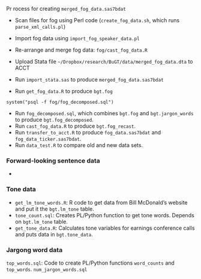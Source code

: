 Pr  rocess for creating `merged_fog_data.sas7bdat`

- Scan files for fog using Perl code (`create_fog_data.sh`, which runs `parse_xml_calls.pl`)
- Import fog data using `import_fog_speaker_data.pl`
- Re-arrange and merge fog data: `fog/cast_fog_data.R`
- Upload Stata file `~/Dropbox/research/BuGT/data/merged_fog_data.dta` to ACCT
- Run `import_stata.sas` to produce `merged_fog_data.sas7bdat`


- Run `get_fog_data.R` to produce `bgt.fog`

```
system("psql -f fog/fog_decomposed.sql")
```
- Run `fog_decomposed.sql`, which combines `bgt.fog` and `bgt.jargon_words` to produce `bgt.fog_decomposed`.
- Run `cast_fog_data.R` to produce `bgt.fog_recast`.
- Run `transfer_to_acct.R` to produce `fog_data.sas7bdat` and `fog_data_ticker.sas7bdat`.
- Run `data_test.R` to compare old and new data sets.

### Forward-looking sentence data

- 

### Tone data

- `get_lm_tone_words.R`: R code to get data from Bill McDonald's website and put it the `bgt.lm_tone` table.
- `tone_count.sql`: Creates PL/Python function to get tone words. Depends on `bgt.lm_tone` table.
- `get_tone_data.R`: Calculates tone variables for earnings conference calls and puts data in `bgt.tone_data`. 

### Jargong word data
`top_words.sql`: Code to create PL/Python functions `word_counts` and `top_words`.
`num_jargon_words.sql`

